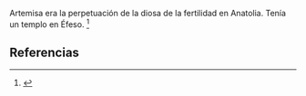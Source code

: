 Artemisa era la perpetuación de la diosa de la fertilidad en Anatolia. Tenía un templo en Éfeso. <ref>{{lib|LU|133|6|1}}</ref> 

== Referencias ==
<references />
